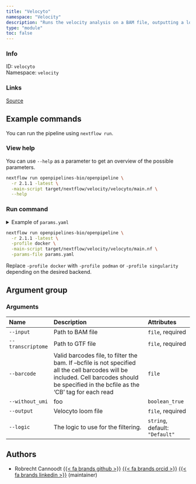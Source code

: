 ```yaml
---
title: "Velocyto"
namespace: "Velocity"
description: "Runs the velocity analysis on a BAM file, outputting a loom file."
type: "module"
toc: false
---
```


::: {.column-margin}

### Info

ID: `velocyto`  
Namespace: `velocity`

### Links
[Source](https://github.com/openpipelines-bio/openpipeline/blob/2.1.1/src/velocity/velocyto/config.vsh.yaml){.btn-action .btn-sm .btn-info .btn role="button"}

:::



## Example commands

You can run the pipeline using `nextflow run`.

### View help

You can use `--help` as a parameter to get an overview of the possible parameters.

```bash
nextflow run openpipelines-bio/openpipeline \
  -r 2.1.1 -latest \
  -main-script target/nextflow/velocity/velocyto/main.nf \
  --help
```

### Run command

<details>
<summary>Example of `params.yaml`</summary>
```yaml
# Arguments
input: # please fill in - example: "path/to/file"
transcriptome: # please fill in - example: "path/to/file"
# barcode: "path/to/file"
without_umi: false
# output: "$id.$key.output"
logic: "Default"

# Nextflow input-output arguments
publish_dir: # please fill in - example: "output/"
# param_list: "my_params.yaml"
```
</details>

```bash
nextflow run openpipelines-bio/openpipeline \
  -r 2.1.1 -latest \
  -profile docker \
  -main-script target/nextflow/velocity/velocyto/main.nf \
  -params-file params.yaml
```

:::{.callout-note}
Replace `-profile docker` with `-profile podman` or `-profile singularity` depending on the desired backend.
:::

## Argument group

### Arguments

|Name              |Description                                                                                                                                                                                |Attributes                     |
|:----------|:--------------------------------------------------|:--------------------|
|`--input`         |Path to BAM file                                                                                                                                                                           |`file`, required               |
|`--transcriptome` |Path to GTF file                                                                                                                                                                           |`file`, required               |
|`--barcode`       |Valid barcodes file, to filter the bam. If --bcfile is not specified all the cell barcodes will be included. Cell barcodes should be specified in the bcfile as the 'CB' tag for each read |`file`                         |
|`--without_umi`   |foo                                                                                                                                                                                        |`boolean_true`                 |
|`--output`        |Velocyto loom file                                                                                                                                                                         |`file`, required               |
|`--logic`         |The logic to use for the filtering.                                                                                                                                                        |`string`, default: `"Default"` |

## Authors


  * Robrecht Cannoodt [{{< fa brands github >}}](https://github.com/rcannood) [{{< fa brands orcid >}}](https://orcid.org/0000-0003-3641-729X) [{{< fa brands linkedin >}}](https://linkedin.com/in/robrechtcannoodt) (maintainer)

